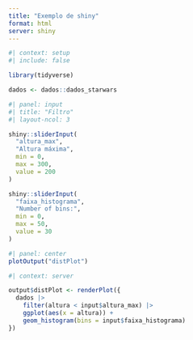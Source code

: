 ```yaml
---
title: "Exemplo de shiny"
format: html
server: shiny
---
```


```r
#| context: setup
#| include: false

library(tidyverse)

dados <- dados::dados_starwars
```

```r
#| panel: input
#| title: "Filtro"
#| layout-ncol: 3

shiny::sliderInput(
  "altura_max",
  "Altura máxima",
  min = 0,
  max = 300,
  value = 200
)

shiny::sliderInput(
  "faixa_histograma",
  "Number of bins:",
  min = 0,
  max = 50,
  value = 30
)
```

```r
#| panel: center
plotOutput("distPlot")
```

```r
#| context: server

output$distPlot <- renderPlot({
  dados |> 
    filter(altura < input$altura_max) |> 
    ggplot(aes(x = altura)) + 
    geom_histogram(bins = input$faixa_histograma)
})
```


